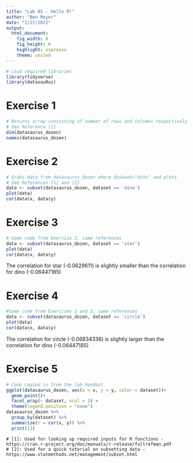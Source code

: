 ```yaml
---
title: "Lab 01 - Hello R!"
author: "Ben Meyer"
date: "1/27/2022"
output: 
  html_document: 
    fig_width: 8
    fig_height: 6
    highlight: espresso
    theme: united
---
```


```r
# Load required libraries
library(tidyverse) 
library(datasauRus)
```

# Exercise 1

```r
# Returns array consisting of number of rows and columns respectively 
# See Reference [1]
dim(datasaurus_dozen)
names(datasaurus_dozen)
```



# Exercise 2

```r
# Grabs data from datasaurus_dozen where dataset="dino" and plots 
# See References [1] and [2]
data <- subset(datasaurus_dozen, dataset == 'dino')
plot(data)
cor(data$x, data$y)
```


# Exercise 3

```r
# Same code from Exercise 2, same references
data <- subset(datasaurus_dozen, dataset == 'star')
plot(data)
cor(data$x, data$y)
```

The correlation for star (-0.0629611) is slightly smaller than the correlation for dino (-0.06447185)


# Exercise 4

```r
#Same code from Exercises 2 and 3, same references
data <- subset(datasaurus_dozen, dataset == 'circle')
plot(data)
cor(data$x, data$y)
```

The correlation for circle (-0.06834336) is slightly larger than the correlation for dino (-0.06447185)

# Exercise 5

```r
# Code copied in from the lab handout
ggplot(datasaurus_dozen, aes(x = x, y = y, color = dataset))+
  geom_point()+
  facet_wrap(~ dataset, ncol = 3) +
  theme(legend.position = "none")
datasaurus_dozen %>%
  group_by(dataset) %>%
  summarize(r = cor(x, y)) %>%
  print(13)

```


```References
# [1]: Used for looking up required inputs for R functions - https://cran.r-project.org/doc/manuals/r-release/fullrefman.pdf
# [2]: Used for a quick tutorial on subsetting data - https://www.statmethods.net/management/subset.html
```
